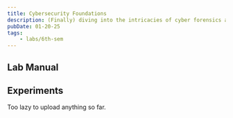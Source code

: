 ```yaml
---
title: Cybersecurity Foundations
description: (Finally) diving into the intricacies of cyber forensics and attacks.
pubDate: 01-20-25
tags:
	- labs/6th-sem
---
```



## Lab Manual

<PDFCard
	title="CSF Lab Manual"
	description="Distributed by Manipal Institute of Technology, Bengaluru."
	path="/files/csf-lab-manual.pdf"
/>

## Experiments

Too lazy to upload anything so far.
